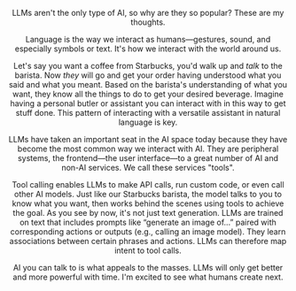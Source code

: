 

<BackLink link='/writing' text='Writing' />
<Header
  isNew
  title="AI's frontend"
  date='April 2025'
  link='https://jude.vercel.app/writing/ai-frontend'
/>

LLMs aren't the only type of AI, so why are they so popular? These are my thoughts.

Language is the way we interact as humans—gestures, sound, and especially symbols or text.
It's how we interact with the world around us.

Let's say you want a coffee from Starbucks, you'd walk up and _talk_ to the barista. Now _they_ will go and get your order having understood what you said and what you meant.  Based on the barista's understanding of what you want, they know all the things to do to get your desired beverage. Imagine having a personal butler or assistant you can interact with in this way to get stuff done. This pattern of interacting with a versatile assistant in natural language is key.

LLMs have taken an important seat in the AI space today because they have become the most common way we interact with AI. They are peripheral systems, the frontend—the user interface—to a great number of AI and non-AI services. We call these services "tools".

Tool calling enables LLMs to make API calls, run custom code, or even call other AI models. Just like our Starbucks barista, the model talks to you to know what you want, then works behind the scenes using tools to achieve the goal. As you see by now, it's not just text generation. LLMs are trained on text that includes prompts like “generate an image of…” paired with corresponding actions or outputs (e.g., calling an image model). They learn associations between certain phrases and actions. LLMs can therefore map intent to tool calls.

AI you can talk to is what appeals to the masses. LLMs will only get better and more powerful with time. I'm excited to see what humans create next.

<Quote
  quote="... and now nothing will be restrained from them, which they have imagined to do."
  from="Genesis 11:3"
/>